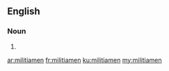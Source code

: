 ==English==

===Noun===
{{head|en|plural}}

# {{plural of|militiaman|lang=en|nocat=1}}

[[ar:militiamen]]
[[fr:militiamen]]
[[ku:militiamen]]
[[my:militiamen]]